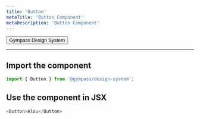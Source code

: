 ```yaml
---
title: 'Button'
metaTitle: 'Button Component'
metaDescription: 'Button Component'
---
```


<Button>Gympass Design System</Button>

---

## Import the component

```javascript
import { Button } from '@gympass/design-system';
```

## Use the component in JSX

```javascript react-live=true
<Button>Alou</Button>
```
